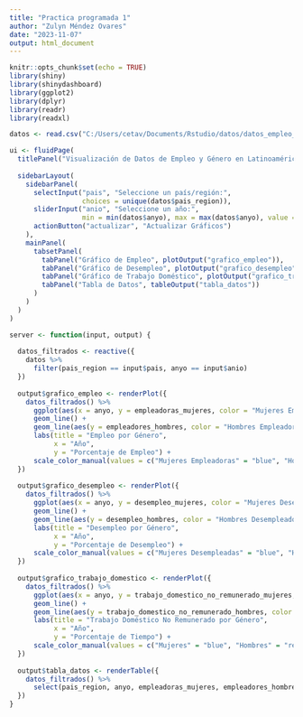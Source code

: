 ```yaml
---
title: "Practica programada 1"
author: "Zulyn Méndez Ovares"
date: "2023-11-07"
output: html_document
---
```


```r
knitr::opts_chunk$set(echo = TRUE)
library(shiny)
library(shinydashboard)
library(ggplot2)
library(dplyr)
library(readr)
library(readxl)
```

```r
datos <- read.csv("C:/Users/cetav/Documents/Rstudio/datos/datos_empleo_genero.csv")
```

```r

ui <- fluidPage(
  titlePanel("Visualización de Datos de Empleo y Género en Latinoamérica y el Caribe"),
  
  sidebarLayout(
    sidebarPanel(
      selectInput("pais", "Seleccione un país/región:",
                  choices = unique(datos$pais_region)),
      sliderInput("anio", "Seleccione un año:",
                  min = min(datos$anyo), max = max(datos$anyo), value = max(datos$anyo)),
      actionButton("actualizar", "Actualizar Gráficos")
    ),
    mainPanel(
      tabsetPanel(
        tabPanel("Gráfico de Empleo", plotOutput("grafico_empleo")),
        tabPanel("Gráfico de Desempleo", plotOutput("grafico_desempleo")),
        tabPanel("Gráfico de Trabajo Doméstico", plotOutput("grafico_trabajo_domestico")),
        tabPanel("Tabla de Datos", tableOutput("tabla_datos"))
      )
    )
  )
)

server <- function(input, output) {
  
  datos_filtrados <- reactive({
    datos %>%
      filter(pais_region == input$pais, anyo == input$anio)
  })
  
  output$grafico_empleo <- renderPlot({
    datos_filtrados() %>%
      ggplot(aes(x = anyo, y = empleadoras_mujeres, color = "Mujeres Empleadoras")) +
      geom_line() +
      geom_line(aes(y = empleadores_hombres, color = "Hombres Empleadores")) +
      labs(title = "Empleo por Género",
           x = "Año",
           y = "Porcentaje de Empleo") +
      scale_color_manual(values = c("Mujeres Empleadoras" = "blue", "Hombres Empleadores" = "red"))
  })
  
  output$grafico_desempleo <- renderPlot({
    datos_filtrados() %>%
      ggplot(aes(x = anyo, y = desempleo_mujeres, color = "Mujeres Desempleadas")) +
      geom_line() +
      geom_line(aes(y = desempleo_hombres, color = "Hombres Desempleados")) +
      labs(title = "Desempleo por Género",
           x = "Año",
           y = "Porcentaje de Desempleo") +
      scale_color_manual(values = c("Mujeres Desempleadas" = "blue", "Hombres Desempleados" = "red"))
  })
  
  output$grafico_trabajo_domestico <- renderPlot({
    datos_filtrados() %>%
      ggplot(aes(x = anyo, y = trabajo_domestico_no_remunerado_mujeres, color = "Mujeres")) +
      geom_line() +
      geom_line(aes(y = trabajo_domestico_no_remunerado_hombres, color = "Hombres")) +
      labs(title = "Trabajo Doméstico No Remunerado por Género",
           x = "Año",
           y = "Porcentaje de Tiempo") +
      scale_color_manual(values = c("Mujeres" = "blue", "Hombres" = "red"))
  })
  
  output$tabla_datos <- renderTable({
    datos_filtrados() %>%
      select(pais_region, anyo, empleadoras_mujeres, empleadores_hombres, desempleo_mujeres, desempleo_hombres, trabajo_domestico_no_remunerado_mujeres, trabajo_domestico_no_remunerado_hombres)
  })
}

```

